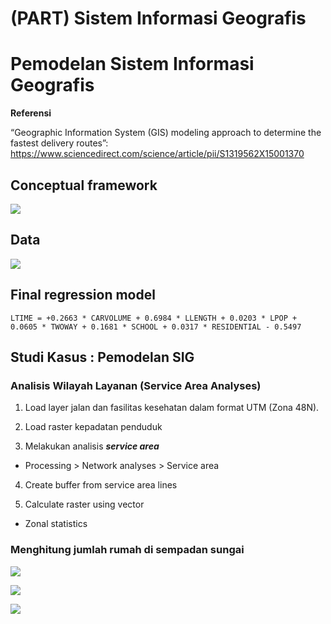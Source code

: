 # (PART) Sistem Informasi Geografis {-}

# Pemodelan Sistem Informasi Geografis

**Referensi**

"Geographic Information System (GIS) modeling approach to determine the fastest delivery routes": [https://www.sciencedirect.com/science/article/pii/S1319562X15001370](https://www.sciencedirect.com/science/article/pii/S1319562X15001370)



## Conceptual framework

![](./img/gismodel1.png) 

## Data

![](./img/gismodel2.png) 


## Final regression model


```block
LTIME = +0.2663 * CARVOLUME + 0.6984 * LLENGTH + 0.0203 * LPOP + 0.0605 * TWOWAY + 0.1681 * SCHOOL + 0.0317 * RESIDENTIAL - 0.5497
```

## Studi Kasus : Pemodelan SIG 

### Analisis Wilayah Layanan (Service Area Analyses)

1. Load layer jalan dan fasilitas kesehatan dalam format UTM (Zona 48N).

2. Load raster kepadatan penduduk

3. Melakukan analisis ***service area***

- Processing > Network analyses > Service area

4. Create buffer from service area lines

5. Calculate raster using vector

- Zonal statistics

### Menghitung jumlah rumah di sempadan sungai


![](./img/gismodel4.png)
  


![](./img/gismodel6.png) 


![](./img/gismodel7.png)

